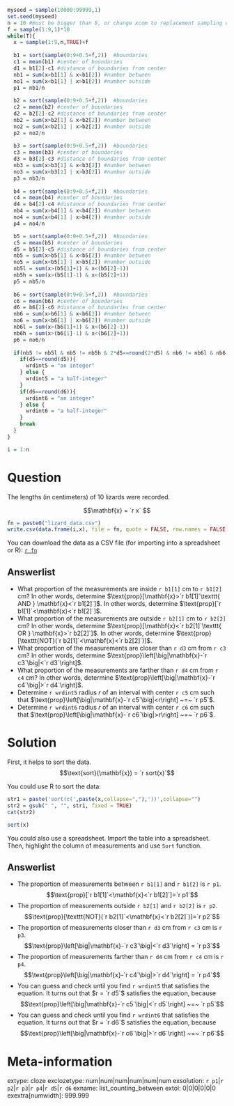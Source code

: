 ```r
myseed = sample(10000:99999,1)
set.seed(myseed)
n = 10 #must be bigger than 8, or change xcom to replacement sampling with T
f = sample(1:9,1)*10
while(T){
  x = sample(1:9,n,TRUE)+f
  
  b1 = sort(sample(0:9+0.5+f,2))  #boundaries
  c1 = mean(b1) #center of boundaries
  d1 = b1[2]-c1 #distance of boundaries from center
  nb1 = sum(x>b1[1] & x<b1[2]) #number between
  no1 = sum(x<b1[1] | x>b1[2]) #number outside
  p1 = nb1/n
  
  b2 = sort(sample(0:9+0.5+f,2))  #boundaries
  c2 = mean(b2) #center of boundaries
  d2 = b2[2]-c2 #distance of boundaries from center
  nb2 = sum(x>b2[1] & x<b2[2]) #number between
  no2 = sum(x<b2[1] | x>b2[2]) #number outside
  p2 = no2/n
  
  b3 = sort(sample(0:9+0.5+f,2))  #boundaries
  c3 = mean(b3) #center of boundaries
  d3 = b3[2]-c3 #distance of boundaries from center
  nb3 = sum(x>b3[1] & x<b3[2]) #number between
  no3 = sum(x<b3[1] | x>b3[2]) #number outside
  p3 = nb3/n
  
  b4 = sort(sample(0:9+0.5+f,2))  #boundaries
  c4 = mean(b4) #center of boundaries
  d4 = b4[2]-c4 #distance of boundaries from center
  nb4 = sum(x>b4[1] & x<b4[2]) #number between
  no4 = sum(x<b4[1] | x>b4[2]) #number outside
  p4 = no4/n

  b5 = sort(sample(0:9+0.5+f,2))  #boundaries
  c5 = mean(b5) #center of boundaries
  d5 = b5[2]-c5 #distance of boundaries from center
  nb5 = sum(x>b5[1] & x<b5[2]) #number between
  no5 = sum(x<b5[1] | x>b5[2]) #number outside
  nb5l = sum(x>(b5[1]+1) & x<(b5[2]-1))
  nb5h = sum(x>(b5[1]-1) & x<(b5[2]+1))
  p5 = nb5/n
  
  b6 = sort(sample(0:9+0.5+f,2))  #boundaries
  c6 = mean(b6) #center of boundaries
  d6 = b6[2]-c6 #distance of boundaries from center
  nb6 = sum(x>b6[1] & x<b6[2]) #number between
  no6 = sum(x<b6[1] | x>b6[2]) #number outside
  nb6l = sum(x>(b6[1]+1) & x<(b6[2]-1))
  nb6h = sum(x>(b6[1]-1) & x<(b6[2]+1))
  p6 = no6/n
  
  if(nb5 != nb5l & nb5 != nb5h & 2*d5==round(2*d5) & nb6 != nb6l & nb6 != nb6h & 2*d6==round(2*d6)){
    if(d5==round(d5)){
      wrdint5 = "an integer"
    } else {
      wrdint5 = "a half-integer"
    }
    if(d6==round(d6)){
      wrdint6 = "an integer"
    } else {
      wrdint6 = "a half-integer"
    }
    break
  }
}

i = 1:n
```


Question
========

The lengths (in centimeters) of 10 lizards were recorded.

$$\mathbf{x} = `r x` $$

```r
fn = paste0("lizard_data.csv")
write.csv(data.frame(i,x), file = fn, quote = FALSE, row.names = FALSE)
```

You can download the data as a CSV file (for importing into a spreadsheet or R): 
[`r fn`](`r fn`)

Answerlist
--------
* What proportion of the measurements are inside `r b1[1]` cm to `r b1[2]` cm? In other words, determine $\text{prop}[\mathbf{x}>`r b1[1]`\texttt{ AND } \mathbf{x}<`r b1[2]`]$. In other words, determine $\text{prop}[`r b1[1]`<\mathbf{x}<`r b1[2]`]$.
* What proportion of the measurements are outside `r b2[1]` cm to `r b2[2]` cm? In other words, determine $\text{prop}[\mathbf{x}<`r b2[1]`\texttt{ OR } \mathbf{x}>`r b2[2]`]$. In other words, determine $\text{prop}[\texttt{NOT}(`r b2[1]`<\mathbf{x}<`r b2[2]`)]$.
* What proportion of the measurements are closer than `r d3` cm from `r c3` cm? In other words, determine $\text{prop}\left[\big|\mathbf{x}-`r c3`\big|<`r d3`\right]$.
* What proportion of the measurements are farther than `r d4` cm from `r c4` cm? In other words, determine $\text{prop}\left[\big|\mathbf{x}-`r c4`\big|>`r d4`\right]$.
* Determine `r wrdint5` radius $r$ of an interval with center `r c5` cm such that $\text{prop}\left[\big|\mathbf{x}-`r c5`\big|<r\right] ~=~ `r p5`$.
* Determine `r wrdint6` radius $r$ of an interval with center `r c6` cm such that $\text{prop}\left[\big|\mathbf{x}-`r c6`\big|>r\right] ~=~ `r p6`$.


Solution
========

First, it helps to sort the data.
$$\text{sort}(\mathbf{x}) = `r sort(x)`$$

You could use R to sort the data:

```r
str1 = paste('sort(c(',paste(x,collapse=","),'))',collapse="")
str2 = gsub(" ", "", str1, fixed = TRUE)
cat(str2)
```

```r
sort(x)
```

You could also use a spreadsheet. Import the table into a spreadsheet. Then, highlight the column of measurements and use ``Sort`` function.


Answerlist
--------
* The proportion of measurements between `r b1[1]` and `r b1[2]` is `r p1`.
$$\text{prop}[`r b1[1]`<\mathbf{x}<`r b1[2]`]=`r p1`$$
* The proportion of measurements outside `r b2[1]` and `r b2[2]` is `r p2`.
$$\text{prop}[\texttt{NOT}(`r b2[1]`<\mathbf{x}<`r b2[2]`)]=`r p2`$$
* The proportion of measurements closer than `r d3` cm from `r c3` cm is `r p3`.
$$\text{prop}\left[\big|\mathbf{x}-`r c3`\big|<`r d3`\right] = `r p3`$$
* The proportion of measurements farther than `r d4` cm from `r c4` cm is `r p4`. 
$$\text{prop}\left[\big|\mathbf{x}-`r c4`\big|>`r d4`\right] = `r p4`$$
* You can guess and check until you find `r wrdint5` that satisfies the equation. It turns out that $r = `r d5`$ satisfies the equation, because $$\text{prop}\left[\big|\mathbf{x}-`r c5`\big|<`r d5`\right] ~=~ `r p5`$$
* You can guess and check until you find `r wrdint6` that satisfies the equation. It turns out that $r = `r d6`$ satisfies the equation, because $$\text{prop}\left[\big|\mathbf{x}-`r c6`\big|>`r d6`\right] ~=~ `r p6`$$


Meta-information
================
extype: cloze
exclozetype: num|num|num|num|num|num
exsolution: `r p1`|`r p2`|`r p3`|`r p4`|`r d5`|`r d6`
exname: list_counting_between
extol: 0|0|0|0|0|0
exextra[numwidth]: 999.999